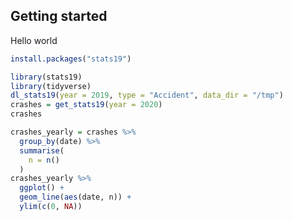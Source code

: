 
## Getting started

Hello world


```r
install.packages("stats19")
```

```r
library(stats19)
library(tidyverse)
dl_stats19(year = 2019, type = "Accident", data_dir = "/tmp")
crashes = get_stats19(year = 2020)
crashes

crashes_yearly = crashes %>% 
  group_by(date) %>% 
  summarise(
    n = n()
  )
crashes_yearly %>% 
  ggplot() +
  geom_line(aes(date, n)) +
  ylim(c(0, NA))
```
